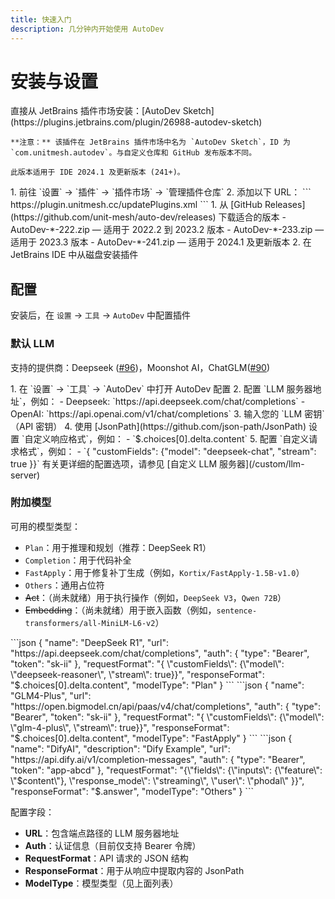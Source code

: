 ```yaml
---
title: 快速入门
description: 几分钟内开始使用 AutoDev
---
```



# 安装与设置

<Tabs>
  <TabItem value="marketplace" label="JetBrains 插件市场" default>
    直接从 JetBrains 插件市场安装：[AutoDev Sketch](https://plugins.jetbrains.com/plugin/26988-autodev-sketch)

    **注意：** 该插件在 JetBrains 插件市场中名为 `AutoDev Sketch`，ID 为 `com.unitmesh.autodev`。与自定义仓库和 GitHub 发布版本不同。

    此版本适用于 IDE 2024.1 及更新版本 (241+)。
  </TabItem>
  <TabItem value="repository" label="自定义仓库">
    1. 前往 `设置` → `插件` → `插件市场` → `管理插件仓库`
    2. 添加以下 URL：
    ```
    https://plugin.unitmesh.cc/updatePlugins.xml
    ```
  </TabItem>
  <TabItem value="github" label="GitHub 发布版本">
    1. 从 [GitHub Releases](https://github.com/unit-mesh/auto-dev/releases) 下载适合的版本
        - AutoDev-*-222.zip — 适用于 2022.2 到 2023.2 版本
        - AutoDev-*-233.zip — 适用于 2023.3 版本
        - AutoDev-*-241.zip — 适用于 2024.1 及更新版本
    2. 在 JetBrains IDE 中从磁盘安装插件
  </TabItem>
</Tabs>

## 配置

安装后，在 `设置` → `工具` → `AutoDev` 中配置插件

### 默认 LLM

支持的提供商：Deepseek ([#96](https://github.com/unit-mesh/auto-dev/issues/96))，Moonshot AI，ChatGLM([#90](https://github.com/unit-mesh/auto-dev/issues/960))

<Tabs>
  <TabItem value="basic" label="基础配置" default>
    1. 在 `设置` → `工具` → `AutoDev` 中打开 AutoDev 配置
    2. 配置 `LLM 服务器地址`，例如：
        - Deepseek: `https://api.deepseek.com/chat/completions`
        - OpenAI: `https://api.openai.com/v1/chat/completions`
    3. 输入您的 `LLM 密钥`（API 密钥）
    4. 使用 [JsonPath](https://github.com/json-path/JsonPath) 设置 `自定义响应格式`，例如：
        - `$.choices[0].delta.content`
    5. 配置 `自定义请求格式`，例如：
        - `{ "customFields": {"model": "deepseek-chat", "stream": true }}`
  </TabItem>
  <TabItem value="advanced" label="高级配置">
    有关更详细的配置选项，请参见 [自定义 LLM 服务器](/custom/llm-server)
  </TabItem>
</Tabs>

### 附加模型

可用的模型类型：
- `Plan`：用于推理和规划（推荐：DeepSeek R1）
- `Completion`：用于代码补全
- `FastApply`：用于修复补丁生成（例如，`Kortix/FastApply-1.5B-v1.0`）
- `Others`：通用占位符
- ~~Act~~：（尚未就绪）用于执行操作（例如，`DeepSeek V3`，`Qwen 72B`）
- ~~Embedding~~：（尚未就绪）用于嵌入函数（例如，`sentence-transformers/all-MiniLM-L6-v2`）

<Tabs>
  <TabItem value="deepseek" label="DeepSeek R1" default>
    ```json
    {
      "name": "DeepSeek R1",
      "url": "https://api.deepseek.com/chat/completions",
      "auth": {
        "type": "Bearer",
        "token": "sk-ii"
      },
      "requestFormat": "{ \"customFields\": {\"model\": \"deepseek-reasoner\", \"stream\": true}}",
      "responseFormat": "$.choices[0].delta.content",
      "modelType": "Plan"
    }
    ```
  </TabItem>
  <TabItem value="glm" label="GLM4-Plus">
    ```json
    {
      "name": "GLM4-Plus",
      "url": "https://open.bigmodel.cn/api/paas/v4/chat/completions",
      "auth": {
        "type": "Bearer",
        "token": "sk-ii"
      },
      "requestFormat": "{ \"customFields\": {\"model\": \"glm-4-plus\", \"stream\": true}}",
      "responseFormat": "$.choices[0].delta.content",
      "modelType": "FastApply"
    }
    ```
  </TabItem>
  <TabItem value="dify" label="DifyAI">
    ```json
    {
       "name": "DifyAI",
       "description": "Dify Example",
       "url": "https://api.dify.ai/v1/completion-messages",
       "auth": {
          "type": "Bearer",
          "token": "app-abcd"
       },
       "requestFormat": "{\"fields\": {\"inputs\": {\"feature\": \"$content\"}, \"response_mode\": \"streaming\", \"user\": \"phodal\" }}",
       "responseFormat": "$.answer",
       "modelType": "Others"
    }
    ```
  </TabItem>
</Tabs>

配置字段：
- **URL**：包含端点路径的 LLM 服务器地址
- **Auth**：认证信息（目前仅支持 Bearer 令牌）
- **RequestFormat**：API 请求的 JSON 结构
- **ResponseFormat**：用于从响应中提取内容的 JsonPath
- **ModelType**：模型类型（见上面列表）


